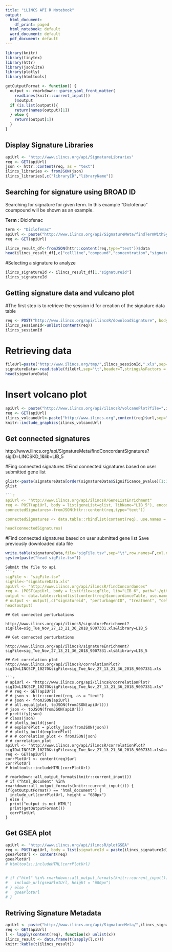 ```yaml
---
title: "iLINCS API R Notebook"
output:
  html_document:
    df_print: paged
  html_notebook: default
  word_document: default
  pdf_document: default
---
```


<!-- ## Prerequisites  -->

```r
library(knitr)
library(tinytex)
library(httr)
library(jsonlite)
library(plotly)
library(htmltools)

getOutputFormat <- function() {
  output <- rmarkdown:::parse_yaml_front_matter(
    readLines(knitr::current_input())
    )$output
  if (is.list(output)){
    return(names(output)[1])
  } else {
    return(output[1])
  }
}
```


## Display Signature Libraries

```r
apiUrl <- "http://www.ilincs.org/api/SignatureLibraries"
req <- GET(apiUrl)
json <- httr::content(req, as = "text")
ilincs_libraries <- fromJSON(json)
ilincs_libraries[,c("libraryID","libraryName")]
```

## Searching for signature using BROAD ID

Searching for signature for given term. In this example "Diclofenac" coumpound will be shown as an example.

**Term :** Diclofenac
```r
term <- "Diclofenac"
apiUrl <- paste("http://www.ilincs.org/api/SignatureMeta/findTermWithSynonyms?term=",term,"&library=LIB_5",sep="")
req <- GET(apiUrl)

ilince_result_df<-fromJSON(httr::content(req,type="text"))$data
head(ilincs_result_df[,c("cellline","compound","concentration","signatureid","is_exemplar")])
```

#Selecting a signature to analyze

```r
ilincs_signatureId <- ilincs_result_df[1,"signatureid"]
ilincs_signatureId
```

## Getting signature data and vulcano plot
#The first step is to retrieve the session id for creation of the signature data table
```r
req <- POST("http://www.ilincs.org/api/ilincsR/downloadSignature", body = list(sigID = paste(ilincs_signatureId)), encode = "json")
ilincs_sessionId<-unlist(content(req))
ilincs_sessionId
```

# Retrieving data
```r
fileUrl=paste("http://www.ilincs.org/tmp/",ilincs_sessionId,".xls",sep="")
signatureData<-read.table(fileUrl,sep="\t",header=T,stringsAsFactors = F)
head(signatureData)
```

# Insert volcano plot
```r
apiUrl <- paste("http://www.ilincs.org/api/ilincsR/volcanoPlot?file=",ilincs_sessionId,".xls",sep="")
req <- GET(apiUrl)
ilincs_volcanoUrl<-paste("http://www.ilincs.org",content(req)$url,sep="")
knitr::include_graphics(ilincs_volcanoUrl)
```


## Get connected signatures

http://www.ilincs.org/api/SignatureMeta/findConcordantSignatures?sigID=LINCSKD_1&lib=LIB_5

#Fing connected signatures
#Find connected signatures based on user submitted gene list
```r
glist<-paste(signatureData[order(signatureData$Significance_pvalue)[1:100],"Name_GeneSymbol"],collapse = ",")
glist

```r
apiUrl <- "http://www.ilincs.org/api/ilincsR/GeneListEnrichment"
req <- POST(apiUrl, body = list(geneList=glist, libName="LIB_5"), encode = "form")
connectedSignatures<-fromJSON(httr::content(req,type="text"))

connectedSignatures <- data.table::rbindlist(content(req), use.names = TRUE, fill = TRUE)

head(connectedSignatures)
```
#Find connected signatures based on user submitted gene list
Save previously downloaded data file
```r
write.table(signatureData,file="sigFile.tsv",sep="\t",row.names=F,col.names = T,quote=F)
system(paste("head sigFile.tsv"))

Submit the file to api
```r
sigFile <- "sigFile.tsv"
sigFile<-"signatureData.xls"
apiUrl <- "http://www.ilincs.org/api/ilincsR/findConcordances"
req <- (POST(apiUrl, body = list(file=sigFile, lib="LIB_6", path="~/git/ilincsAPI/"), encode = "form"))
output <- data.table::rbindlist(content(req)$concordanceTable, use.names = TRUE, fill = TRUE)
# output <- output[,c("signatureid", "perturbagenID", "treatment", "cellline", "time", "similarity", "pValue", "nGenes")]
head(output)
```
```
## Get connected perturbations

http://www.ilincs.org/api/ilincsR/signatureEnrichment?sigFile=sig_Tue_Nov_27_13_21_36_2018_9007331.xls&library=LIB_5

## Get connected perturbations

http://www.ilincs.org/api/ilincsR/signatureEnrichment?sigFile=sig_Tue_Nov_27_13_21_36_2018_9007331.xls&library=LIB_5

## Get correlation plot
http://www.ilincs.org/api/ilincsR/correlationPlot?sigID=LINCSCP_10270&sigFile=sig_Tue_Nov_27_13_21_36_2018_9007331.xls

```r
# apiUrl <- "http://www.ilincs.org/api/ilincsR/correlationPlot?sigID=LINCSCP_10270&sigFile=sig_Tue_Nov_27_13_21_36_2018_9007331.xls"
# # req <- GET(apiUrl)
# # json <- httr::content(req, as = "text")
# # json <- fromJSON(apiUrl)
# # all.equal(plot, toJSON(fromJSON(apiUrl)))
# json <- toJSON(fromJSON(apiUrl))
# prettify(json)
# class(json)
# # plotly_build(json)
# # explorePlot = plotly_json(fromJSON(json))
# # plotly_build(explorePlot)
# # # correlation_plot <- fromJSON(json)
# # correlation_plot
apiUrl <- "http://www.ilincs.org/api/ilincsR/correlationPlot?sigID=LINCSCP_10270&sigFile=sig_Tue_Nov_27_13_21_36_2018_9007331.xls&output=widget"
req <- GET(apiUrl)
corrPlotUrl <- content(req)$url
corrPlotUrl
# htmltools::includeHTML(corrPlotUrl)

# rmarkdown::all_output_formats(knitr::current_input())
# if ("html_document" %in% rmarkdown::all_output_formats(knitr::current_input())) {
if(getOutputFormat() == 'html_document') {
  include_url(corrPlotUrl, height = "680px")
} else {
  print("output is not HTML")
  print(getOutputFormat())
  corrPlotUrl
}
```

## Get GSEA plot
```r
apiUrl <- "http://www.ilincs.org/api/ilincsR/plotGSEA"
req <- POST(apiUrl, body = list(signatureId = paste(ilincs_signatureId),genes = c(51474,7112,8570,55421,283337,54386,5214,79894,6136,5514,5170,6197,2321), output="widget"), encode = "json")
gseaPlotUrl <- content(req)
gseaPlotUrl
# htmltools::includeHTML(corrPlotUrl)


# if ("html" %in% rmarkdown::all_output_formats(knitr::current_input())) {
#   include_url(gseaPlotUrl, height = "680px")
# } else {
#   gseaPlotUrl
# }
```

## Retriving Signature Metadata
```r
apiUrl <- paste("http://www.ilincs.org/api/SignatureMeta/",ilincs_signatureId,sep="")
req <- GET(apiUrl)
l <- lapply(content(req), function(x) unlist(x))
ilincs_result <- data.frame(t(sapply(l,c)))
knitr::kable(t(ilincs_result))
```


